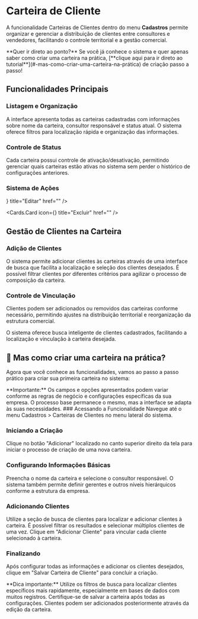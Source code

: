 

# Carteira de  Cliente

A funcionalidade Carteiras de Clientes dentro do menu **Cadastros** permite organizar e gerenciar a distribuição de clientes entre consultores e vendedores, facilitando o controle territorial e a gestão comercial.

<Callout type="success" emoji="🎯">
**Quer ir direto ao ponto?** Se você já conhece o sistema e quer apenas saber como criar uma carteira na prática, [**clique aqui para ir direto ao tutorial**](#-mas-como-criar-uma-carteira-na-prática) de criação passo a passo!
</Callout>

## Funcionalidades Principais

### Listagem e Organização
A interface apresenta todas as carteiras cadastradas com informações sobre nome da carteira, consultor responsável e status atual. O sistema oferece filtros para localização rápida e organização das informações.

### Controle de Status
Cada carteira possui controle de ativação/desativação, permitindo gerenciar quais carteiras estão ativas no sistema sem perder o histórico de configurações anteriores.

### Sistema de Ações
<Cards>
  <Cards.Card
    icon={<LuPencilLine />}
    title="Editar"
    href=""
    />

  <Cards.Card
    icon={<FaRegTrashAlt />}
    title="Excluir"
    href=""
    />
</Cards>

## Gestão de Clientes na Carteira

### Adição de Clientes

O sistema permite adicionar clientes às carteiras através de uma interface de busca que facilita a localização e seleção dos clientes desejados. É possível filtrar clientes por diferentes critérios para agilizar o processo de composição da carteira.

### Controle de Vinculação

Clientes podem ser adicionados ou removidos das carteiras conforme necessário, permitindo ajustes na distribuição territorial e reorganização da estrutura comercial.

<Callout type="info" emoji="💡">
O sistema oferece busca inteligente de clientes cadastrados, facilitando a localização e vinculação à carteira desejada.
</Callout>

## 🤔 Mas como criar uma carteira na prática?

Agora que você conhece as funcionalidades, vamos ao passo a passo prático para criar sua primeira carteira no sistema:

<Callout type="default" emoji="⚙️">
**Importante:** Os campos e opções apresentados podem variar conforme as regras de negócio e configurações específicas da sua empresa. O processo base permanece o mesmo, mas a interface se adapta às suas necessidades.
</Callout>

<Steps>
### Acessando a Funcionalidade
Navegue até o menu Cadastros > Carteiras de Clientes no menu lateral do sistema.

### Iniciando a Criação
Clique no botão "Adicionar" localizado no canto superior direito da tela para iniciar o processo de criação de uma nova carteira.

### Configurando Informações Básicas

Preencha o nome da carteira e selecione o consultor responsável. O sistema também permite definir gerentes e outros níveis hierárquicos conforme a estrutura da empresa.

### Adicionando Clientes
Utilize a seção de busca de clientes para localizar e adicionar clientes à carteira. É possível filtrar os resultados e selecionar múltiplos clientes de uma vez. Clique em "Adicionar Cliente" para vincular cada cliente selecionado à carteira.

### Finalizando
Após configurar todas as informações e adicionar os clientes desejados, clique em "Salvar Carteira de Cliente" para concluir a criação.

</Steps>

<Callout type="info" emoji="💡">
**Dica importante:** Utilize os filtros de busca para localizar clientes específicos mais rapidamente, especialmente em bases de dados com muitos registros.
</Callout>
<Callout type="warning" emoji="⚠️">
Certifique-se de salvar a carteira após todas as configurações. Clientes podem ser adicionados posteriormente através da edição da carteira.
</Callout>
